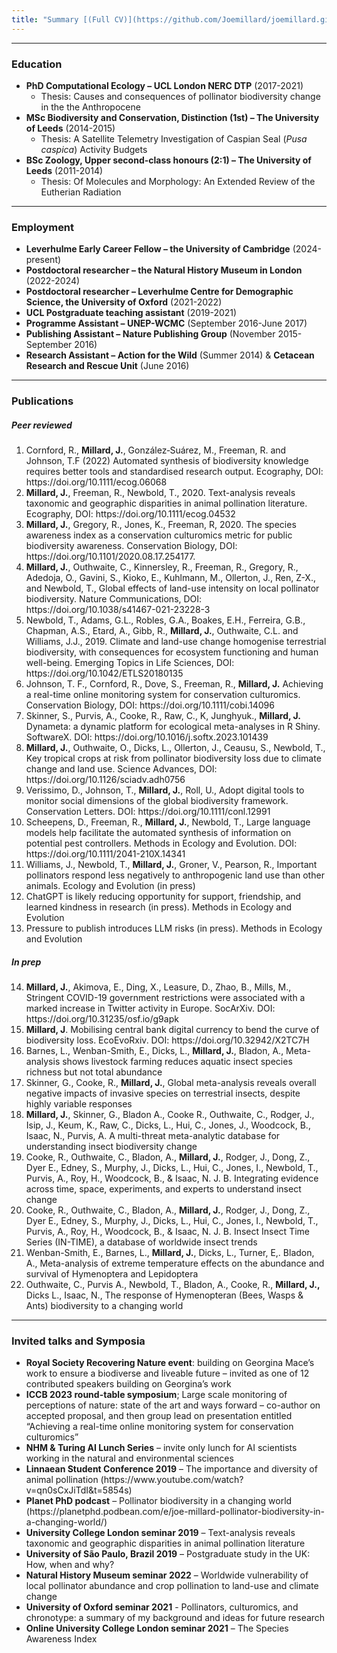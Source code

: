 ```yaml
---
title: "Summary [(Full CV)](https://github.com/Joemillard/joemillard.github.io/blob/main/docs/Joe-Millard_CV.pdf)"
---
```


***

### **Education**
- **PhD Computational Ecology – UCL London NERC DTP** (2017-2021)
  - Thesis: Causes and consequences of pollinator biodiversity change in the the Anthropocene
- **MSc Biodiversity and Conservation, Distinction (1st) – The University of Leeds** (2014-2015)
  - Thesis: A Satellite Telemetry Investigation of Caspian Seal (*Pusa caspica*) Activity Budgets
- **BSc Zoology, Upper second-class honours (2:1) – The University of Leeds** (2011-2014) 
  - Thesis: Of Molecules and Morphology: An Extended Review of the Eutherian Radiation 

***

### **Employment**
- **Leverhulme Early Career Fellow – the University of Cambridge** (2024-present)
- **Postdoctoral researcher – the Natural History Museum in London** (2022-2024)
- **Postdoctoral researcher – Leverhulme Centre for Demographic Science, the University of Oxford** (2021-2022)
- **UCL Postgraduate teaching assistant** (2019-2021)
- **Programme Assistant – UNEP-WCMC** (September 2016-June 2017) 
- **Publishing Assistant – Nature Publishing Group** (November 2015-September 2016) 
- **Research Assistant – Action for the Wild** (Summer 2014) & **Cetacean Research and Rescue Unit** (June 2016)

***

### **Publications**

##### **Peer reviewed**
1. Cornford, R., **Millard, J.**, González‐Suárez, M., Freeman, R. and Johnson, T.F (2022) Automated synthesis of biodiversity knowledge requires better tools and standardised research output. Ecography, DOI: https://doi.org/10.1111/ecog.06068
2. **Millard, J.**, Freeman, R., Newbold, T., 2020. Text-analysis reveals taxonomic and geographic disparities in animal pollination literature. Ecography, DOI: https://doi.org/10.1111/ecog.04532  
3. **Millard, J.**, Gregory, R., Jones, K., Freeman, R, 2020. The species awareness index as a conservation culturomics metric for public biodiversity awareness. Conservation Biology, DOI: https://doi.org/10.1101/2020.08.17.254177.  
4. **Millard, J.**, Outhwaite, C., Kinnersley, R., Freeman, R., Gregory, R., Adedoja, O., Gavini, S., Kioko, E., Kuhlmann, M., Ollerton, J., Ren, Z-X., and Newbold, T., Global effects of land-use intensity on local pollinator biodiversity. Nature Communications, DOI: https://doi.org/10.1038/s41467-021-23228-3
5. Newbold, T., Adams, G.L., Robles, G.A., Boakes, E.H., Ferreira, G.B., Chapman, A.S., Etard, A., Gibb, R., **Millard, J.**, Outhwaite, C.L. and Williams, J.J., 2019. Climate and land-use change homogenise terrestrial biodiversity, with consequences for ecosystem functioning and human well-being. Emerging Topics in Life Sciences, DOI: https://doi.org/10.1042/ETLS20180135
6. Johnson, T. F., Cornford, R., Dove, S., Freeman, R., **Millard, J.** Achieving a real-time online monitoring system for conservation culturomics. Conservation Biology, DOI: https://doi.org/10.1111/cobi.14096
7. Skinner, S., Purvis, A., Cooke, R., Raw, C., K, Junghyuk., **Millard, J.** Dynameta: a dynamic platform for ecological meta-analyses in R Shiny. SoftwareX. DOI: https://doi.org/10.1016/j.softx.2023.101439
8. **Millard, J.**, Outhwaite, O., Dicks, L., Ollerton, J., Ceausu, S., Newbold, T., Key tropical crops at risk from
pollinator biodiversity loss due to climate change and land use. Science Advances, DOI: https://doi.org/10.1126/sciadv.adh0756
9. Verissimo, D., Johnson, T., **Millard, J.**, Roll, U., Adopt digital tools to monitor social dimensions of the global biodiversity framework. Conservation Letters. DOI: https://doi.org/10.1111/conl.12991
10. Scheepens, D., Freeman, R., **Millard, J.**, Newbold, T., Large language models help facilitate the automated synthesis of information on potential pest controllers. Methods in Ecology and Evolution. DOI: https://doi.org/10.1111/2041-210X.14341
11. Williams, J., Newbold, T., **Millard, J.**, Groner, V., Pearson, R., Important pollinators respond less negatively to anthropogenic land use than other animals. Ecology and Evolution (in press)
12. ChatGPT is likely reducing opportunity for support, friendship, and learned kindness in research (in press). Methods in Ecology and Evolution
13. Pressure to publish introduces LLM risks (in press). Methods in Ecology and Evolution

##### **In prep**
14. **Millard, J.**, Akimova, E., Ding, X., Leasure, D., Zhao, B., Mills, M., Stringent COVID-19 government restrictions were associated with a marked increase in Twitter activity in Europe. SocArXiv. DOI: https://doi.org/10.31235/osf.io/g9apk
15.	**Millard, J**. Mobilising central bank digital currency to bend the curve of biodiversity loss. EcoEvoRxiv. DOI: https://doi.org/10.32942/X2TC7H
16. Barnes, L., Wenban-Smith, E., Dicks, L., **Millard, J.**, Bladon, A., Meta-analysis shows livestock farming reduces aquatic insect species richness but not total abundance
17. Skinner, G., Cooke, R., **Millard, J.**, Global meta-analysis reveals overall negative impacts of invasive species on terrestrial insects, despite highly variable responses
18. **Millard, J.**, Skinner, G., Bladon A., Cooke R., Outhwaite, C., Rodger, J., Isip, J., Keum, K., Raw, C., Dicks, L., Hui, C., Jones, J., Woodcock, B., Isaac, N., Purvis, A. A multi-threat meta-analytic database for understanding insect biodiversity change
19. Cooke, R., Outhwaite, C., Bladon, A., **Millard, J.**, Rodger, J., Dong, Z., Dyer E., Edney, S., Murphy, J., Dicks, L., Hui, C., Jones, I., Newbold, T., Purvis, A., Roy, H., Woodcock, B., & Isaac, N. J. B. Integrating evidence across time, space, experiments, and experts to understand insect change
20. Cooke, R., Outhwaite, C., Bladon, A., **Millard, J.**, Rodger, J., Dong, Z., Dyer E., Edney, S., Murphy, J., Dicks, L., Hui, C., Jones, I., Newbold, T., Purvis, A., Roy, H., Woodcock, B., & Isaac, N. J. B. Insect Insect Time Series (IN-TIME), a database of worldwide insect trends
21. Wenban-Smith, E., Barnes, L., **Millard, J.**, Dicks, L., Turner, E,. Bladon, A., Meta-analysis of extreme temperature effects on the abundance and survival of Hymenoptera and Lepidoptera
22. Outhwaite, C., Purvis A., Newbold, T., Bladon, A., Cooke, R., **Millard, J.,** Dicks L., Isaac, N., The response of Hymenopteran (Bees, Wasps & Ants) biodiversity to a changing world

***

### **Invited talks and Symposia**
- **Royal Society Recovering Nature event**: building on Georgina Mace's work to ensure a biodiverse
and liveable future – invited as one of 12 contributed speakers building on Georgina’s work
- **ICCB 2023 round-table symposium**; Large scale monitoring of perceptions of nature: state of the art
and ways forward – co-author on accepted proposal, and then group lead on presentation entitled
“Achieving a real-time online monitoring system for conservation culturomics”
- **NHM & Turing AI Lunch Series** – invite only lunch for AI scientists working in the natural and
environmental sciences
- **Linnaean Student Conference 2019** – The importance and diversity of animal pollination
(https://www.youtube.com/watch?v=qn0sCxJiTdI&t=5854s)
- **Planet PhD podcast** – Pollinator biodiversity in a changing world
(https://planetphd.podbean.com/e/joe-millard-pollinator-biodiversity-in-a-changing-world/)
- **University College London seminar 2019** – Text-analysis reveals taxonomic and geographic disparities
in animal pollination literature
- **University of São Paulo, Brazil 2019** – Postgraduate study in the UK: How, when and why?
- **Natural History Museum seminar 2022** – Worldwide vulnerability of local pollinator abundance and crop
pollination to land-use and climate change
- **University of Oxford seminar 2021** - Pollinators, culturomics, and chronotype: a summary of my
background and ideas for future research
- **Online University College London seminar 2021** – The Species Awareness Index